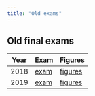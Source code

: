 ```yaml
---
title: "Old exams"
---
```


## Old final exams

Year  | Exam                     | Figures
------|--------------------------|----------------------------
2018  | [exam](final-20181.pdf)  | [figures](final-20181-f.pdf)
2019  | [exam](final-20191.pdf)  | [figures](final-20191-f.pdf)
